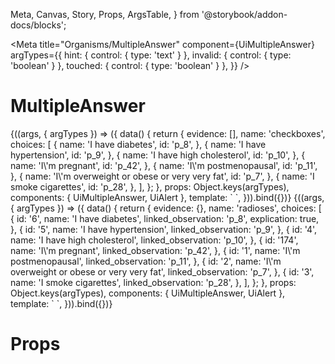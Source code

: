   Meta, Canvas, Story, Props, ArgsTable,
} from '@storybook/addon-docs/blocks';

<Meta
  title="Organisms/MultipleAnswer"
  component={UiMultipleAnswer}
  argTypes={{
    hint: { control: { type: 'text' } },
    invalid: { control: { type: 'boolean' } },
    touched: { control: { type: 'boolean' } },
  }}
/>

# MultipleAnswer

<Canvas>
  <Story
    name="Common checkbox"
    args={{
      invalid: true,
      touched: false,
      hint: 'Select all answers that apply.',
    }}
  >
    {((args, { argTypes }) => ({
      data() {
        return {
          evidence: [],
          name: 'checkboxes',
          choices: [
            {
              name: 'I have diabetes',
              id: 'p_8',
            },
            {
              name: 'I have hypertension',
              id: 'p_9',
            },
            {
              name: 'I have high cholesterol',
              id: 'p_10',
            },
            {
              name: 'I\'m pregnant',
              id: 'p_42',
            },
            {
              name: 'I\'m postmenopausal',
              id: 'p_11',
            },
            {
              name: 'I\'m overweight or obese or very very fat',
              id: 'p_7',
            },
            {
              name: 'I smoke cigarettes',
              id: 'p_28',
            },
          ],
        };
      },
      props: Object.keys(argTypes),
      components: { UiMultipleAnswer, UiAlert },
      template: `
        <UiMultipleAnswer
          :name="name"
          v-model="evidence"
          :invalid="invalid"
          :hint="hint"
          :touched="touched"
          :choices="choices"
          source="initial"
        />
      `,
    })).bind({})}
  </Story>
</Canvas>

<Canvas>
  <Story
    name="Common radio"
     args={{
        invalid: true,
        touched: false,
        hint: 'Select one answer.',
     }}
  >
    {((args, { argTypes }) => ({
      data() {
        return {
          evidence: {},
          name: 'radioses',
          choices: [
            {
              id: '6',
              name: 'I have diabetes',
              linked_observation: 'p_8',
              explication: true,
            },
            {
              id: '5',
              name: 'I have hypertension',
              linked_observation: 'p_9',
            },
            {
              id: '4',
              name: 'I have high cholesterol',
              linked_observation: 'p_10',
            },
            {
              id: '174',
              name: 'I\'m pregnant',
              linked_observation: 'p_42',
            },
            {
              id: '1',
              name: 'I\'m postmenopausal',
              linked_observation: 'p_11',
            },
            {
              id: '2',
              name: 'I\'m overweight or obese or very very fat',
              linked_observation: 'p_7',
            },
            {
              id: '3',
              name: 'I smoke cigarettes',
              linked_observation: 'p_28',
            },
          ],
        };
      },
      props: Object.keys(argTypes),
      components: { UiMultipleAnswer, UiAlert },
      template: `
        <UiMultipleAnswer
          :name="name"
          v-model="evidence"
          :invalid="invalid"
          :hint="hint"
          :touched="touched"
          :choices="choices"
          source="initial"
        />
      `,
    })).bind({})}
  </Story>
</Canvas>

<ArgsTable story='Common' />

# Props

<Props of={UiMultipleAnswer} />
